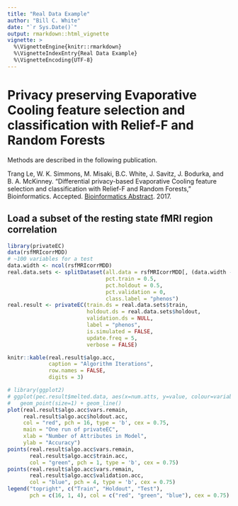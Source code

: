 ```yaml
---
title: "Real Data Example"
author: "Bill C. White"
date: "`r Sys.Date()`"
output: rmarkdown::html_vignette
vignette: >
  %\VignetteEngine{knitr::rmarkdown}
  %\VignetteIndexEntry{Real Data Example}
  %\VignetteEncoding{UTF-8}
---
```


# Privacy preserving Evaporative Cooling feature selection and classification with Relief-F and Random Forests

Methods are described in the following publication.

Trang Le, W. K. Simmons, M. Misaki, B.C. White, J. Savitz, J. Bodurka, and B. A. McKinney. “Differential privacy-based Evaporative Cooling feature selection and classification with Relief-F and Random Forests,” Bioinformatics. Accepted. [Bioinformatics Abstract](https://doi.org/10.1093/bioinformatics/btx298). 2017.

## Load a subset of the resting state fMRI region correlation

```r
library(privateEC)
data(rsfMRIcorrMDD)
# ~100 variables for a test
data.width <- ncol(rsfMRIcorrMDD)
real.data.sets <- splitDataset(all.data = rsfMRIcorrMDD[, (data.width - 101):data.width],
                               pct.train = 0.5,
                               pct.holdout = 0.5,
                               pct.validation = 0,
                               class.label = "phenos")
real.result <- privateEC(train.ds = real.data.sets$train,
                         holdout.ds = real.data.sets$holdout,
                         validation.ds = NULL,
                         label = "phenos",
                         is.simulated = FALSE,
                         update.freq = 5,
                         verbose = FALSE)
```

```r
knitr::kable(real.result$algo.acc, 
             caption = "Algorithm Iterations",
             row.names = FALSE, 
             digits = 3)
```

```r
# library(ggplot2)
# ggplot(pec.result$melted.data, aes(x=num.atts, y=value, colour=variable)) +
#   geom_point(size=1) + geom_line()
plot(real.result$algo.acc$vars.remain, 
     real.result$algo.acc$holdout.acc, 
     col = "red", pch = 16, type = 'b', cex = 0.75, 
     main = "One run of privateEC",
     xlab = "Number of Attributes in Model",
     ylab = "Accuracy")
points(real.result$algo.acc$vars.remain, 
       real.result$algo.acc$train.acc, 
       col = "green", pch = 1, type = 'b', cex = 0.75)
points(real.result$algo.acc$vars.remain, 
       real.result$algo.acc$validation.acc, 
       col = "blue", pch = 4, type = 'b', cex = 0.75)
legend("topright", c("Train", "Holdout", "Test"), 
       pch = c(16, 1, 4), col = c("red", "green", "blue"), cex = 0.75)
```
